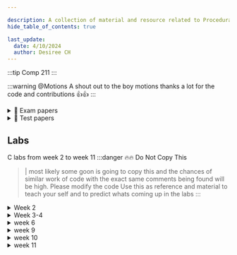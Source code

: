 ```yaml
---

description: A collection of material and resource related to Procedural Programming (211)
hide_table_of_contents: true

last_update:
  date: 4/10/2024
  author: Desiree CH
---
```

:::tip Comp 211
:::


:::warning @Motions 
A shout out to the boy motions thanks a lot for the code and contributions 👍👍
:::

<details>
<summary>📝 Exam papers</summary>

> - <AuthenticatedLink href="https://drive.google.com/file/d/10CE7rNh5XPI5EqKyV-s0J5WyMsI1WbhO/view?usp=drive_link" Icon={FaFileAlt} title="2021 exam"/>
> - <AuthenticatedLink href="https://drive.google.com/file/d/17u2oAOAcG6UkFK-q6ndPgxOVSzlJ4OsR/view?usp=drive_linkhttps://google.com" Icon={FaFileAlt} title="2022 exam"/>
</details>

<details>
<summary>📝 Test papers</summary>

:::warning UPDATED
This section is updated
:::

> - <AuthenticatedLink href="https://drive.google.com/file/d/1d2QB2ko4N7Y-SQ6vWmVA_eVKt_eB_D-n/view?usp=sharing" Icon={FaPencilAlt} title="Test 1"/>
> - <AuthenticatedLink href="https://drive.google.com/file/d/1SjcJbkeyTFxXv7quLlJVrAoM5-UUqGoX/view?usp=sharing" Icon={FaPencilAlt} title="Another Test 1"/>
> - <AuthenticatedLink href="https://drive.google.com/file/d/1rIQfzCk2EcEM5YvT972kuXMb2QDAUSFZ/view?usp=sharing" Icon={FaCheck} title="Test 1 Answers"/>
> - <AuthenticatedLink href="https://drive.google.com/file/d/1Q4DCzDdIJ9OJGDt1kBe1RZHWiliEnqBs/view?usp=drive_link" Icon={FaPencilAlt} title="Test 2"/>
> - <AuthenticatedLink href="https://drive.google.com/file/d/1RpO2pdUsWzM-O0NJihC5gHzkGB2L3KqM/view?usp=sharing" Icon={FaCheck} title="Test 1 MARKING KEY ‼‼"/>
</details>


## Labs
C labs from week 2 to week 11 
:::danger 🔥🔥 Do Not Copy This 
   > |  most likely some goon is going to copy this and the chances of similar work of code with the exact  same comments being found will be high. Please modify the code Use this as reference and material to teach your self and to predict whats coming up in the labs
:::
<details>

<summary> Week 2</summary>

### Write a C program to calculate simple interest

    ``` c 
    #include <stdio.h>

    int main() {
        float principal, rate, time, interest;

        printf("Enter the Principal amount: ");
        scanf("%f", &principal);

        printf("Enter the Rate of interest: ");
        scanf("%f", &rate);

        printf("Enter the Time (in years): ");
        scanf("%f", &time);

        interest = (principal * rate * time) / 100;

        printf("Simple Interest : %.2f\n", interest);

        return 0;
    }
    ```
<br /><br />

### Write a C program to swap two integers
    ``` c
    #include <stdio.h>

    int main() {
        int num1, num2, temp;

        printf("Enter the first number: ");
        scanf("%d", &num1);

        printf("Enter the second number: ");
        scanf("%d", &num2);

        printf("Before swapping: num1 = %d, num2 = %d\n", num1, num2);

        // Swapping
        temp = num1;
        num1 = num2;
        num2 = temp;

        printf("After swapping: num1 = %d, num2 = %d\n", num1, num2);

        return 0;
    }

    ```
<br /><br />

### Write a C program to accept 5 fraction numbers (floating point numbers) and find sum and average of the numbers
    ```c
    #include <stdio.h>

    int main() {
        float num, sum = 0.0, average;
        int i;

        printf("Enter 5 fraction numbers:\n");

        for(i = 1; i <= 5; i++) {
            printf("Enter number %d: ", i);
            scanf("%f", &num);
            sum += num;
        }

        average = sum / 5;

        printf("Sum of the numbers: %.2f\n", sum);
        printf("Average of the numbers: %.2f\n", average);

        return 0;
    }
        

    ```
<br /><br />

### Write a C program to convert temperature from degree centigrade to Fahrenhei
- this program converts a the value entered and uses the formula C * (9/5) +32 to convert

  ```c  
    #include <stdio.h>

    int main() {
        float celsius, fahrenheit;

        printf("Enter temperature in Celsius: ");
        scanf("%f", &celsius);

        fahrenheit = (celsius * 9 / 5) + 32;

        printf("%.2f Celsius = %.2f Fahrenheit\n", celsius, fahrenheit);

        return 0;
    }


    ```
</details>

<details>
<summary>Week 3-4  </summary>

### Write a C program to find whether given no is even or odd

    ``` c
        #include <stdio.h>

        int main() {
            int num;

            printf("Enter an integer: ");
            scanf("%d", &num);

            if(num % 2 == 0)
                printf("%d is even.\n", num);
            else
                printf("%d is odd.\n", num);

            return 0;
        }


    ```

### Write a C program to find greatest in 3 numbers
    ```c

    #include <stdio.h>

    int main() {
        int num1, num2, num3;

        printf("Enter the first number: ");
        scanf("%d", &num1);

        printf("Enter the second number: ");
        scanf("%d", &num2);

        printf("Enter the third number: ");
        scanf("%d", &num3);

        if(num1 >= num2 && num1 >= num3)
            printf("%d is the greatest number.\n", num1);
        else if(num2 >= num1 && num2 >= num3)
            printf("%d is the greatest number.\n", num2);
        else
            printf("%d is the greatest number.\n", num3);

        return 0;
    }


    ``` 

### Write a C program to find that entered year is leap year or not
    ```c

    #include <stdio.h>

    int main() {
        int year;

        printf("Enter a year: ");
        scanf("%d", &year);

        if(year % 4 == 0) {
            if(year % 100 == 0) {
                // year is divisible by 400, hence the year is a leap year
                if (year % 400 == 0)
                    printf("%d is a leap year.\n", year);
                else
                    printf("%d is not a leap year.\n", year);
            }
            else
                printf("%d is a leap year.\n", year );
        }
        else
            printf("%d is not a leap year.\n", year);
    
        return 0;
    }


    ```

### Write a C program to accept marks scored in a subject and print the result as below If the marks scored is less than 35 print result as fail, if the marks scored is 35 and above and less than 50 print the result as III class, if the marks is 50 and above and less than 60 print result as II class, if the marks is 60 and above and less than 85 print result as I class and if the marks is 85 and above and less than 100 print the result as distinction. [Use if-else statement]
    ```c
    #include <stdio.h>

    int main() {
        int marks;

        printf("Enter the marks scored: ");
        scanf("%d", &marks);

        if(marks < 35)
            printf("Result: Fail\n");
        else if(marks >= 35 && marks < 50)
            printf("Result: III class\n");
        else if(marks >= 50 && marks < 60)
            printf("Result: II class\n");
        else if(marks >= 60 && marks < 85)
            printf("Result: I class\n");
        else if(marks >= 85 && marks <= 100)
            printf("Result: Distinction\n");
        else
            printf("Invalid marks entered. Please enter marks between 0 and 100.\n");

        return 0;
    }


    ```

### Write a C program to do basic arithmetic operations on given two integers by accepting the operator from the user. Use switch case statement to do this program.

:::note HINT
the given operator is +, then program should give sum of given two integers,
if the operator is –, then calculate difference, if operator is * then calculate
product and if the given operator is /, then calculate quotient.
:::

    ``` c
    #include <stdio.h>

    int main() {
        int num1, num2;
        char operator;

        printf("Enter the first number: ");
        scanf("%d", &num1);

        printf("Enter the second number: ");
        scanf("%d", &num2);

        printf("Enter an operator (+, -, *, /): ");
        scanf(" %c", &operator); // Note the space before %c to skip any whitespace characters

        switch(operator) {
            case '+':
                printf("%d + %d = %d\n", num1, num2, num1 + num2);
                break;
            case '-':
                printf("%d - %d = %d\n", num1, num2, num1 - num2);
                break;
            case '*':
                printf("%d * %d = %d\n", num1, num2, num1 * num2);
                break;
            case '/':
                if(num2 != 0)
                    printf("%d / %d = %.2f\n", num1, num2, (float)num1 / num2);
                else
                    printf("Error! Division by zero is not allowed.\n");
                break;
            default:
                printf("Invalid operator.\n");
        }

        return 0;
    }


    ```
</details>



<details>
<summary> week 6</summary>

### Write a C program to generate multiplication table for a given number
    ```c
    #include <stdio.h>

    int main() {
        int num, i;

        printf("Enter a number: ");
        scanf("%d", &num);

        printf("Multiplication table for %d:\n", num);
        for(i = 1; i <= 10; i++) {
            printf("%d * %d = %d\n", num, i, num * i);
        }

        return 0;
    }


    ```

### Write a C program to find factorial of a number
    ```c
    #include <stdio.h>

    int main() {
        int num, i;
        unsigned long long factorial = 1;

        printf("Enter an integer: ");
        scanf("%d", &num);

        if (num < 0)
            printf("Error! Factorial of a negative number doesn't exist.\n");
        else {
            for(i = 1; i <= num; ++i) {
                factorial *= i;
            }
            printf("Factorial of %d = %llu\n", num, factorial);
        }

        return 0;
    }


    ```

### Write a C program to find the sum of individual digits of a positive integer. [Hint: Given positive integer is 4557 [Sum of individual digits of a positive integer = 4+5+5+7=21].
    ```c
    #include <stdio.h>

    int main() {
        int num, temp, digit, sum = 0;

        printf("Enter a positive integer: ");
        scanf("%d", &num);

        temp = num;
        while(temp > 0) {
            digit = temp % 10;
            sum += digit;
            temp /= 10;
        }

        printf("Sum of individual digits of %d = %d\n", num, sum);

        return 0;
    }



    ```

### Write a C program to generate first n natural numbers using for loop.

    ```c
    #include <stdio.h>

    int main() {
        int i, n;

        printf("Enter a positive integer: ");
        scanf("%d", &n);

        printf("First %d natural numbers are: ", n);
        for(i = 1; i <= n; i++) {
            printf("%d ", i);
        }

        return 0;
    }


    ```
</details>



<details>
<summary> week 9</summary>

### Write a C program to find the factorial of a number using recursion.
```c
#include <stdio.h>

// Function to calculate factorial using recursion
unsigned long long factorial(int n) {
    if(n == 0)
        return 1;
    else
        return n * factorial(n - 1);
}

int main() {
    int num;

    printf("Enter an integer: ");
    scanf("%d", &num);

    if (num < 0)
        printf("Error! Factorial of a negative number doesn't exist.\n");
    else {
        printf("Factorial of %d = %llu\n", num, factorial(num));
    }

    return 0;
}


```
### Write a C program to show table of a number using functions
```c
#include <stdio.h>

// Function to print the multiplication table
void printTable(int num) {
    int i;
    for(i = 1; i <= 10; i++) {
        printf("%d * %d = %d\n", num, i, num * i);
    }
}

int main() {
    int num;

    printf("Enter a number: ");
    scanf("%d", &num);

    printf("Multiplication table for %d:\n", num);
    printTable(num);

    return 0;
}


```
### Write a C program to swap two numbers using functions.

```c
#include <stdio.h>

// Function to swap two numbers
void swap(int *num1, int *num2) {
    int temp;

    temp = *num1;
    *num1 = *num2;
    *num2 = temp;
}

int main() {
    int num1, num2;

    printf("Enter the first number: ");
    scanf("%d", &num1);

    printf("Enter the second number: ");
    scanf("%d", &num2);

    printf("Before swapping: num1 = %d, num2 = %d\n", num1, num2);

    // Swapping
    swap(&num1, &num2);

    printf("After swapping: num1 = %d, num2 = %d\n", num1, num2);

    return 0;
}


```

### Write a C program to show table of a number using functions.
```c
#include <stdio.h>

// Function to print the multiplication table
void printTable(int num) {
    int i;
    for(i = 1; i <= 10; i++) {
        printf("%d * %d = %d\n", num, i, num * i);
    }
}

int main() {
    int num;

    printf("Enter a number: ");
    scanf("%d", &num);

    printf("Multiplication table for %d:\n", num);
    printTable(num);

    return 0;
}


```

### Write a C program to find square of a number using functions.
```c
#include <stdio.h>

// Function to calculate the square of a number
int square(int num) {
    return num * num;
}

int main() {
    int num;

    printf("Enter a number: ");
    scanf("%d", &num);

    printf("Square of %d = %d\n", num, square(num));

    return 0;
}


```
</details>


<details>
<summary> week 10</summary>

### Write a C program to accept and print 1_D array.
```c
#include <stdio.h>

int main() {
    int array[10];
    int i;

    printf("Enter 10 integers:\n");

    // Accepting the elements of the array
    for(i = 0; i < 10; i++) {
        printf("Enter element %d: ", i+1);
        scanf("%d", &array[i]);
    }

    // Printing the elements of the array
    printf("\nThe elements of the array are:\n");
    for(i = 0; i < 10; i++) {
        printf("%d ", array[i]);
    }

    return 0;
}
```

### Write a C program to accept and print 2_D array
``` c
#include <stdio.h>

int main() {
    int array[3][3];
    int i, j;

    printf("Enter 9 integers for a 3x3 array:\n");

    // Accepting the elements of the array
    for(i = 0; i < 3; i++) {
        for(j = 0; j < 3; j++) {
            printf("Enter element at [%d][%d]: ", i, j);
            scanf("%d", &array[i][j]);
        }
    }

    // Printing the elements of the array
    printf("\nThe elements of the array are:\n");
    for(i = 0; i < 3; i++) {
        for(j = 0; j < 3; j++) {
            printf("%d ", array[i][j]);
        }
        printf("\n");
    }

    return 0;
}


```

### Write a C program to find sum of two matrices.
```c
#include <stdio.h>

int main() {
    int a[3][3], b[3][3], sum[3][3], i, j;

    printf("Enter elements for first 3x3 matrix:\n");
    for(i = 0; i < 3; i++) {
        for(j = 0; j < 3; j++) {
            printf("Enter element at [%d][%d]: ", i, j);
            scanf("%d", &a[i][j]);
        }
    }

    printf("\nEnter elements for second 3x3 matrix:\n");
    for(i = 0; i < 3; i++) {
        for(j = 0; j < 3; j++) {
            printf("Enter element at [%d][%d]: ", i, j);
            scanf("%d", &b[i][j]);
        }
    }

    // Calculating the sum of the matrices
    for(i = 0; i < 3; i++) {
        for(j = 0; j < 3; j++) {
            sum[i][j] = a[i][j] + b[i][j];
        }
    }

    // Printing the sum of the matrices
    printf("\nThe sum of the matrices is:\n");
    for(i = 0; i < 3; i++) {
        for(j = 0; j < 3; j++) {
            printf("%d ", sum[i][j]);
        }
        printf("\n");
    }

    return 0;
}


```

### Write a C program to find subtraction of two matrices.
```c
#include <stdio.h>

struct Student {
    char name[50];
    int roll;
    float marks;
};

int main() {
    struct Student s;

    printf("Enter information of students:\n");

    printf("Enter name: ");
    fgets(s.name, sizeof(s.name), stdin);

    printf("Enter roll number: ");
    scanf("%d", &s.roll);

    printf("Enter marks: ");
    scanf("%f", &s.marks);

    printf("Displaying Information:\n");
    printf("Name: %s", s.name);
    printf("Roll: %d\n", s.roll);
    printf("Marks: %.2f\n", s.marks);

    return 0;
}


```

### Write a C program to find multiplication of two matrices
```c
#include <stdio.h>

int main() {
    int a[3][3], b[3][3], mult[3][3], r, c, i, sum = 0;

    printf("Enter elements for first 3x3 matrix:\n");
    for(r = 0; r < 3; r++) {
        for(c = 0; c < 3; c++) {
            printf("Enter element at [%d][%d]: ", r, c);
            scanf("%d", &a[r][c]);
        }
    }

    printf("\nEnter elements for second 3x3 matrix:\n");
    for(r = 0; r < 3; r++) {
        for(c = 0; c < 3; c++) {
            printf("Enter element at [%d][%d]: ", r, c);
            scanf("%d", &b[r][c]);
        }
    }

    // Initializing all elements of mult matrix to 0
    for(r = 0; r < 3; r++) {
        for(c = 0; c < 3; c++) {
            mult[r][c] = 0;
        }
    }

    // Calculating multiplication of the matrices
    for(r = 0; r < 3; r++) {
        for(c = 0; c < 3; c++) {
            for(i = 0; i < 3; i++) {
                sum += a[r][i] * b[i][c];
            }
            mult[r][c] = sum;
            sum = 0;
        }
    }

    // Printing the multiplication of the matrices
    printf("\nThe multiplication of the matrices is:\n");
    for(r = 0; r < 3; r++) {
        for(c = 0; c < 3; c++) {
            printf("%d ", mult[r][c]);
        }
        printf("\n");
    }

    return 0;
}


```
</details>

<details>
<summary>week 11</summary>

### Write a c program to copy string using library function strcpy
```c
#include <stdio.h>
#include <string.h>

int main() {
    char source[100], destination[100];

    printf("Enter source string: ");
    fgets(source, sizeof(source), stdin);

    strcpy(destination, source);

    printf("Destination string: %s", destination);

    return 0;
}
```


### Write a C program to concatenate strings.  

``` c
#include <stdio.h>
#include <string.h>

int main() {
    char str1[100], str2[100];

    printf("Enter first string: ");
    fgets(str1, sizeof(str1), stdin);

    printf("Enter second string: ");
    fgets(str2, sizeof(str2), stdin);

    strcat(str1, str2);

    printf("Concatenated string: %s", str1);

    return 0;
}


```

### Write a C palindrome program to find whether the given string is palindrome or not
``` c

#include <stdio.h>
#include <string.h>

int main() {
    char str[100], rev[100];
    int len, i, j;

    printf("Enter a string: ");
    fgets(str, sizeof(str), stdin);

    len = strlen(str) - 1;  // Subtract 1 to ignore the newline character from fgets

    for(i = len - 1, j = 0; i >= 0; i--, j++) {
        rev[j] = str[i];
    }
    rev[j] = '\0';  // Null-terminate the reversed string

    if(strcmp(str, rev) == 0) {
        printf("%s is a palindrome.\n", str);
    } else {
        printf("%s is not a palindrome.\n", str);
    }

    return 0;
}


```
### C Program to store Information (name, roll and marks) of a Student Using sructure.
``` TO BE UPLOADED !!!
```

### Write a C program to store Information of 10 students using structure.
```c
#include <stdio.h>

struct Student {
    char name[50];
    int roll;
    float marks;
};

int main() {
    struct Student s[10];
    int i;

    printf("Enter information of students:\n");

    for(i = 0; i < 10; i++) {
        printf("\nFor roll number%d,\n", i+1);

        printf("Enter name: ");
        scanf("%s", s[i].name);

        printf("Enter marks: ");
        scanf("%f", &s[i].marks);
    }

    printf("\nDisplaying Information:\n\n");
    
    for(i = 0; i < 10; i++) {
        printf("\nInformation for roll number%d:\n", i+1);
        printf("Name: %s\n", s[i].name);
        printf("Marks: %.1f\n", s[i].marks);
    }

    return 0;
}


```
### Write a C program to add two distances (in inch-feet) System Using Structure.
``` c
#include <stdio.h>

struct Distance {
    int feet;
    float inch;
};

int main() {
    struct Distance d1, d2, sum;

    printf("Enter 1st distance\n");
    printf("Enter feet: ");
    scanf("%d", &d1.feet);
    printf("Enter inch: ");
    scanf("%f", &d1.inch);

    printf("\nEnter 2nd distance\n");
    printf("Enter feet: ");
    scanf("%d", &d2.feet);
    printf("Enter inch: ");
    scanf("%f", &d2.inch);

    sum.feet = d1.feet + d2.feet;
    sum.inch = d1.inch + d2.inch;

    // converting inches to feet if inch is greater than 12
    while(sum.inch >= 12.0) {
        sum.inch = sum.inch - 12.0;
        ++sum.feet;
    }

    printf("\nSum of distances = %d\'-%.1f\"", sum.feet, sum.inch);

    return 0;
}


```

</details>